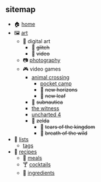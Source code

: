 ## sitemap

<section className="content">

- 🏠 [home](/)
- 🖼️ [art](/art)
  - 📀 digital art
    - 🚧 ~~glitch~~
    - 🚧 ~~video~~
  - 📷 [photography](/photography)
  - 🎮 video games
    - [animal crossing](/animal-crossing)
      - [pocket camp](/animal-crossing/pocket-camp)
      - 🚧 ~~new horizons~~
      - 🚧 ~~new leaf~~
    - 🚧 ~~subnautica~~
    - [the witness](/the-witness)
    - [uncharted 4](/uncharted-4)
    - 🚧 ~~zelda~~
      - 🚧 ~~tears of the kingdom~~
      - 🚧 ~~breath of the wild~~
- 📝 [lists](/lists)
  - [tags](/lists/tags)
- 🍙 [recipes](/recipes)
  - 🍱 [meals](/recipes/meals)
  - 🍸 [cocktails](/recipes/cocktails)
  - 🛒 [ingredients](/recipes/ingredients)

</section>

